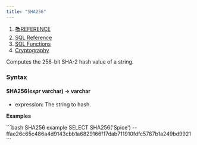 ```yaml
---
title: "SHA256"
---
```


1. [📚REFERENCE](/reference)
2. [SQL Reference](/reference/sql-reference)
3. [SQL Functions](/reference/sql-reference/all-functions)
4. [Cryptography](/reference/sql-reference/all-functions/cryptography)

Computes the 256-bit SHA-2 hash value of a string.

### Syntax

#### SHA256(*expr* varchar) → varchar

* expression: The string to hash.

**Examples**

<CodeGroup>
  ```bash SHA256 example
  SELECT SHA256('Spice')
  -- ffae26c65c486a4d9143cbb1a6829166f17dab711910fdfc5787b1a249bd9921
  ```
</CodeGroup>
